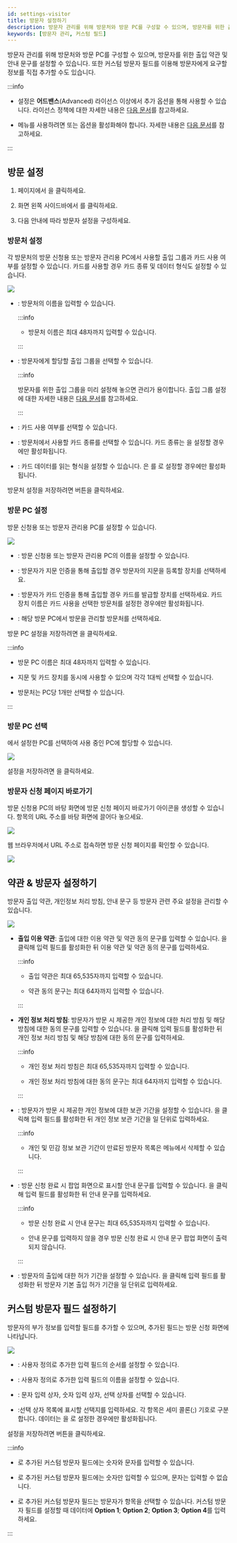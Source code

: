```yaml
---
id: settings-visitor
title: 방문자 설정하기
description: 방문자 관리를 위해 방문처와 방문 PC를 구성할 수 있으며, 방문자를 위한 출입 약관 및 안내 문구를 설정할 수 있습니다. 또한 커스텀 방문자 필드를 이용해 방문자에게 요구할 정보를 직접 추가할 수도 있습니다.
keywords: [방문자 관리, 커스텀 필드]
---
```


방문자 관리를 위해 방문처와 방문 PC를 구성할 수 있으며, 방문자를 위한 출입 약관 및 안내 문구를 설정할 수 있습니다. 또한 커스텀 방문자 필드를 이용해 방문자에게 요구할 정보를 직접 추가할 수도 있습니다.

:::info

* <Cmd sid="common.visitor" product='2' /> 설정은 **어드밴스**(Advanced) 라이선스 이상에서 추가 옵션을 통해 사용할 수 있습니다. 라이선스 정책에 대한 자세한 내용은 [다음 문서](licensing#features-add-ons)를 참고하세요.

* <Cmd sid="common.visitor" product='2' /> 메뉴를 사용하려면 <Cmd sid="setting.server.automaticUserSync" product='2' /> 또는 <Cmd sid="setting.server.serverMatching.use" product='2' /> 옵션을 활성화해야 합니다. 자세한 내용은 [다음 문서](settings-server-server)를 참고하세요.

:::

## 방문 설정

1. <Cmd sid='shell.header.launcher' /> 페이지에서 <Cmd sid='shell.header.setting' />을 클릭하세요.

1. 화면 왼쪽 사이드바에서 <Cmd sid="common.visitor" product='2' />를 클릭하세요.

1. 다음 안내에 따라 방문자 설정을 구성하세요.

<Steps>
<Step>

### 방문처 설정

각 방문처의 방문 신청용 또는 방문자 관리용 PC에서 사용할 출입 그룹과 카드 사용 여부를 설정할 수 있습니다. 카드를 사용할 경우 카드 종류 및  데이터 형식도 설정할 수 있습니다.

<Image src='/img/biostarx-settings-visitor-site-settings.png' className='none' />

* <Cmd sid="setting.server.custom_field.configure.th.name" product='2' />: 방문처의 이름을 입력할 수 있습니다.

  :::info

  * 방문처 이름은 최대 48자까지 입력할 수 있습니다.

  :::

* <Cmd sid="visitor.accessGroup" product='2' />: 방문자에게 할당할 출입 그룹을 선택할 수 있습니다.

  :::info

  방문자를 위한 출입 그룹을 미리 설정해 놓으면 관리가 용이합니다. 출입 그룹 설정에 대한 자세한 내용은 [다음 문서](settings-access-control-manage-access-group)를 참고하세요.

  :::

* <Cmd sid="common.card" product='2' /> <Cmd sid="common.use" product='2' />: 카드 사용 여부를 선택할 수 있습니다.

* <Cmd sid="user.cardType" product='2' />: 방문처에서 사용할 카드 종류를 선택할 수 있습니다. 카드 종류는 <Cmd sid="common.card" product='2' /> <Cmd sid="common.use" product='2' />을 설정할 경우에만 활성화됩니다.

* <Cmd sid="user.cardEnrol.cardFormat" product='2' />: 카드 데이터를 읽는 형식을 설정할 수 있습니다. <Cmd sid="user.cardEnrol.cardFormat" product='2' />은 <Cmd sid="user.cardType" product='2' />를 <Cmd sid="user.cardEnrol.cardTypeWiegand" product='2' />로 설정할 경우에만 활성화됩니다.

방문처 설정을 저장하려면 <Cmd sid="visitor.setting.button.apply" product='2' /> 버튼을 클릭하세요.

</Step>
<Step>

### 방문 PC 설정

방문 신청용 또는 방문자 관리용 PC를 설정할 수 있습니다.

<Image src='/img/biostarx-settings-visitor-visit-pc-settings.png' className='none' />

* <Cmd sid="common.name" product='2' />: 방문 신청용 또는 방문자 관리용 PC의 이름을 설정할 수 있습니다.

* <Cmd sid="common.fingerPrint" product='2' /> <Cmd sid="setting.server.enrollment_device.device_name" product='2' />: 방문자가 지문 인증을 통해 출입할 경우 방문자의 지문을 등록할 장치를 선택하세요.

* <Cmd sid="common.card" product='2' /> <Cmd sid="setting.server.enrollment_device.device_name" product='2' />: 방문자가 카드 인증을 통해 출입할 경우 카드를 발급할 장치를 선택하세요. 카드 장치 이름은 카드 사용을 선택한 방문처를 설정한 경우에만 활성화됩니다.

* <Cmd sid="visitor.site" product='2' />: 해당 방문 PC에서 방문을 관리할 방문처를 선택하세요.

방문 PC 설정을 저장하려면 <Cmd sid="visitor.setting.button.apply" product='2' />을 클릭하세요.

:::info

* 방문 PC 이름은 최대 48자까지 입력할 수 있습니다.

* 지문 및 카드 장치를 동시에 사용할 수 있으며 각각 1대씩 선택할 수 있습니다.

* 방문처는 PC당 1개만 선택할 수 있습니다.

:::

</Step>
<Step>

### 방문 PC 선택

<Cmd sid="visitor.pc.setting" product='2' />에서 설정한 PC를 선택하여 사용 중인 PC에 할당할 수 있습니다.

<Image src='/img/biostarx-settings-visitor-visit-pc-select.png' className='none' />

설정을 저장하려면 <Cmd sid="visitor.setting.button.apply" product='2' />을 클릭하세요. 

</Step>
<Step>

### 방문자 신청 페이지 바로가기

방문 신청용 PC의 바탕 화면에 방문 신청 페이지 바로가기 아이콘을 생성할 수 있습니다. <Cmd sid="visitor.link.visitPCKIOSK" product='2' /> 항목의 URL 주소를 바탕 화면에 끌어다 놓으세요.

<Image src='/img/biostarx-settings-visitor-page-shortcut.png' />

웹 브라우저에서 URL 주소로 접속하면 방문 신청 페이지를 확인할 수 있습니다.

<Image src='/img/biostarx-settings-visitor-welcome-screen.png' />

</Step>

</Steps>


## 약관 & 방문자 설정하기

방문자 출입 약관, 개인정보 처리 방침, 안내 문구 등 방문자 관련 주요 설정을 관리할 수 있습니다.

<Image src='/img/biostarx-settings-visitor-terms-visitor-settings.png' className='none' />

* **출입 이용 약관**: 출입에 대한 이용 약관 및 약관 동의 문구를 입력할 수 있습니다. <IcEdit />을 클릭해 입력 필드를 활성화한 뒤 이용 약관 및 약관 동의 문구를 입력하세요.

  :::info

  * 출입 약관은 최대 65,535자까지 입력할 수 있습니다.

  * 약관 동의 문구는 최대 64자까지 입력할 수 있습니다.

  :::

* **개인 정보 처리 방침**: 방문자가 방문 시 제공한 개인 정보에 대한 처리 방침 및 해당 방침에 대한 동의 문구를 입력할 수 있습니다. <IcEdit />을 클릭해 입력 필드를 활성화한 뒤 개인 정보 처리 방침 및 해당 방침에 대한 동의 문구를 입력하세요.

  :::info

  * 개인 정보 처리 방침은 최대 65,535자까지 입력할 수 있습니다.

  * 개인 정보 처리 방침에 대한 동의 문구는 최대 64자까지 입력할 수 있습니다.

  :::

* <Cmd sid="visitor.periodKeepSensitive" product='2' />: 방문자가 방문 시 제공한 개인 정보에 대한 보관 기간을 설정할 수 있습니다. <IcEdit />을 클릭해 입력 필드를 활성화한 뒤 개인 정보 보관 기간을 일 단위로 입력하세요.

  :::info

  * 개인 및 민감 정보 보관 기간이 만료된 방문자 목록은 <Cmd sid="common.visitor" product='2' /> 메뉴에서 삭제할 수 있습니다.

  :::

* <Cmd sid="visitor.guideAfterRegister" product='2' />: 방문 신청 완료 시 팝업 화면으로 표시할 안내 문구를 입력할 수 있습니다. <IcEdit />을 클릭해 입력 필드를 활성화한 뒤 안내 문구를 입력하세요.

  :::info

  * 방문 신청 완료 시 안내 문구는 최대 65,535자까지 입력할 수 있습니다.

  * 안내 문구를 입력하지 않을 경우 방문 신청 완료 시 안내 문구 팝업 화면이 출력되지 않습니다.

  :::

* <Cmd sid="visitor.defaultActivePeriod" product='2' />: 방문자의 출입에 대한 허가 기간을 설정할 수 있습니다. <IcEdit />을 클릭해 입력 필드를 활성화한 뒤 방문자 기본 출입 허가 기간을 일 단위로 입력하세요.


## 커스텀 방문자 필드 설정하기

방문자의 부가 정보를 입력할 필드를 추가할 수 있으며, 추가된 필드는 방문 신청 화면에 나타납니다.

<Image src='/img/biostarx-settings-visitor-custom-visitor-field.png' className='none' />

* <Cmd sid="setting.server.custom_field.configure.th.order" product='2' />: 사용자 정의로 추가한 입력 필드의 순서를 설정할 수 있습니다.

* <Cmd sid="setting.server.custom_field.configure.th.name" product='2' />: 사용자 정의로 추가한 입력 필드의 이름을 설정할 수 있습니다.

* <Cmd sid="setting.server.custom_field.configure.th.type" product='2' />: 문자 입력 상자, 숫자 입력 상자, 선택 상자를 선택할 수 있습니다.

* <Cmd sid="setting.server.custom_field.configure.th.data" product='2' />:선택 상자 목록에 표시할 선택지를 입력하세요. 각 항목은 세미 콜론(;) 기호로 구분합니다. 데이터는 <Cmd sid="setting.server.custom_field.configure.th.type" product='2' />을 <Cmd sid="setting.server.custom_field.type.combobox" product='2' />로 설정한 경우에만 활성화됩니다.

설정을 저장하려면 <Cmd sid="visitor.setting.button.apply" product='2' /> 버튼을 클릭하세요.

:::info

* <Cmd sid="setting.server.custom_field.type.textbox" product='2' />로 추가된 커스텀 방문자 필드에는 숫자와 문자를 입력할 수 있습니다.

* <Cmd sid="setting.server.custom_field.type.numericbox" product='2' />로 추가된 커스텀 방문자 필드에는 숫자만 입력할 수 있으며, 문자는 입력할 수 없습니다.

* <Cmd sid="setting.server.custom_field.type.combobox" product='2' />로 추가된 커스텀 방문자 필드는 방문자가 항목을 선택할 수 있습니다. 커스텀 방문자 필드를 설정할 때 데이터에 **Option 1**; **Option 2**; **Option 3**; **Option 4**를 입력하세요.

:::